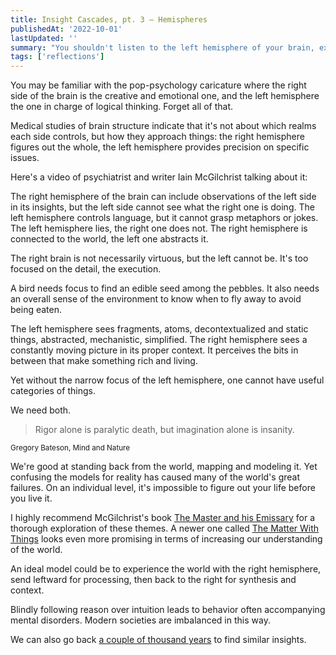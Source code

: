 ```yaml
---
title: Insight Cascades, pt. 3 — Hemispheres
publishedAt: '2022-10-01'
lastUpdated: ''
summary: "You shouldn't listen to the left hemisphere of your brain, except when it comes to your daily bread."
tags: ['reflections']
---
```


You may be familiar with the pop-psychology caricature where the right side of the brain is the creative and emotional one,
and the left hemisphere the one in charge of logical thinking. Forget all of that.

Medical studies of brain structure indicate that it's not about which realms each side controls,
but how they approach things: the right hemisphere figures out the whole, the left hemisphere provides
precision on specific issues.

Here's a video of psychiatrist and writer Iain McGilchrist talking about it:

<YTPlayer url="https://www.youtube.com/watch?v=dFs9WO2B8uI" />

The right hemisphere of the brain can include observations of the left side in its insights,
but the left side cannot see what the right one is doing. The left hemisphere controls language,
but it cannot grasp metaphors or jokes. The left hemisphere lies, the right one does not.
The right hemisphere is connected to the world, the left one abstracts it.

The right brain is not necessarily virtuous, but the left cannot be. It's too focused on the detail,
the execution.

A bird needs focus to find an edible seed among the pebbles. It also needs an overall sense
of the environment to know when to fly away to avoid being eaten.

The left hemisphere sees fragments, atoms, decontextualized and static things, abstracted, mechanistic,
simplified. The right hemisphere sees a constantly moving picture in its proper context.
It perceives the bits in between that make something rich and living.

Yet without the narrow focus of the left hemisphere, one cannot have useful categories of things.

We need both.

> Rigor alone is paralytic death, but imagination alone is insanity.

<small>Gregory Bateson, Mind and Nature</small>

We're good at standing back from the world, mapping and modeling it. Yet confusing the models for reality has caused many of the world's great failures.
On an individual level, it's impossible to figure out your life before you live it.

I highly recommend McGilchrist's book [The Master and his Emissary](https://en.wikipedia.org/wiki/The_Master_and_His_Emissary)
for a thorough exploration of these themes. A newer one called [The Matter With Things](https://en.wikipedia.org/wiki/The_Matter_with_Things)
looks even more promising in terms of increasing our understanding of the world.

An ideal model could be to experience the world with the right hemisphere, send leftward for
processing, then back to the right for synthesis and context.

Blindly following reason over intuition leads to behavior often accompanying mental disorders. Modern societies are imbalanced in this way.

We can also go back [a couple of thousand years](/blog/insight-cascades-pt-4) to find similar insights.
